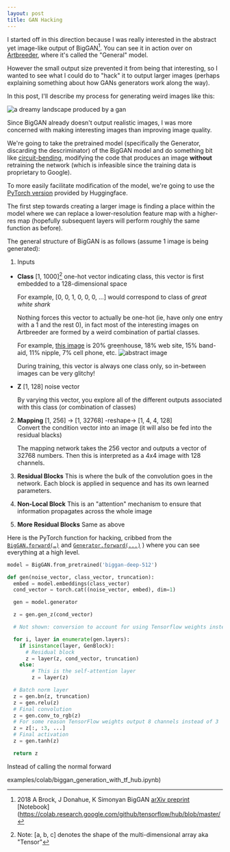 ```yaml
---
layout: post
title: GAN Hacking
---
```


I started off in this direction because I was really interested in the abstract yet image-like output of BigGAN[^1]. You can see it in action over on [Artbreeder](https://artbreeder.com/), where it's called the "General" model.

However the small output size prevented it from being that interesting, so I wanted to see what I could do to "hack" it to output larger images (perhaps explaining something about how GANs generators work along the way).

In this post, I'll describe my process for generating weird images like this:

![a dreamy landscape produced by a gan](images/gan-hacking/image-of-images.png)

Since BigGAN already doesn't output realistic images, I was more concerned with making interesting images than improving image quality.

We're going to take the pretrained model (specifically the Generator, discarding the descriminator) of the BigGAN model and do something bit like [circuit-bending](https://en.wikipedia.org/wiki/Circuit_bending), modifying the code that produces an image **without** retraining the network (which is infeasible since the training data is proprietary to Google).

To more easily facilitate modification of the model, we're going to use the [PyTorch version](https://github.com/huggingface/pytorch-pretrained-BigGAN) provided by Huggingface.

The first step towards creating a larger image is finding a place within the model where we can replace a lower-resolution feature map with a higher-res map (hopefully subsequent layers will perform roughly the same function as before).

The general structure of BigGAN is as follows (assume 1 image is being generated):

1. Inputs

- **Class** [1, 1000][^2] one-hot vector indicating class,
  this vector is first embedded to a 128-dimensional space

  For example, [0, 0, 1, 0, 0, 0, …] would correspond to class of _great white shark_

  Nothing forces this vector to actually be one-hot (ie, have only one entry with a 1 and the rest 0), in fact most of the interesting images on Artbreeder are formed by a weird combination of partial classes.

  For example, [this image](https://artbreeder.com/i?k=adf8ce01ceb55400ca688aa0) is 20% greenhouse, 18% web site, 15% band-aid, 11% nipple, 7% cell phone, etc.
  ![abstract image](images/gan-hacking/adf8ce01ceb55400ca688aa0.jpeg)

  During training, this vector is always one class only, so in-between images can be very glitchy!

- **Z** [1, 128] noise vector

  By varying this vector, you explore all of the different outputs associated with this class (or combination of classes)

2. **Mapping** [1, 256] -> [1, 32768] -reshape-> [1, 4, 4, 128] <br />
   Convert the condition vector into an image (it will also be fed into the residual blacks)

   The mapping network takes the 256 vector and outputs a vector of 32768 numbers. Then this is interpreted as a 4x4 image with 128 channels.

1. **Residual Blocks** This is where the bulk of the convolution goes in the network. Each block is applied in sequence and has its own learned parameters.

1. **Non-Local Block** This is an "attention" mechanism to ensure that information propagates across the whole image

1. **More Residual Blocks** Same as above

Here is the PyTorch function for hacking, cribbed from the [`BigGAN.forward(…)`](https://github.com/huggingface/pytorch-pretrained-BigGAN/blob/1e18aed2dff75db51428f13b940c38b923eb4a3d/pytorch_pretrained_biggan/model.py#L289) and [`Generator.forward(...)`](https://github.com/huggingface/pytorch-pretrained-BigGAN/blob/1e18aed2dff75db51428f13b940c38b923eb4a3d/pytorch_pretrained_biggan/model.py#L228) ) where you can see everything at a high level.

```py
model = BigGAN.from_pretrained('biggan-deep-512')

def gen(noise_vector, class_vector, truncation):
  embed = model.embeddings(class_vector)
  cond_vector = torch.cat((noise_vector, embed), dim=1)

  gen = model.generator

  z = gen.gen_z(cond_vector)

  # Not shown: conversion to account for using Tensorflow weights instead of PyTorch weights

  for i, layer in enumerate(gen.layers):
    if isinstance(layer, GenBlock):
      # Residual block
      z = layer(z, cond_vector, truncation)
    else:
        # This is the self-attention layer
        z = layer(z)

  # Batch norm layer
  z = gen.bn(z, truncation)
  z = gen.relu(z)
  # Final convolution
  z = gen.conv_to_rgb(z)
  # For some reason TensorFlow weights output 8 channels instead of 3
  z = z[:, :3, ...]
  # Final activation
  z = gen.tanh(z)

  return z
```

Instead of calling the normal forward

[^1]: 2018 A Brock, J Donahue, K Simonyan BigGAN [arXiv preprint](https://arxiv.org/abs/1809.11096) [Notebook](https://colab.research.google.com/github/tensorflow/hub/blob/master/

examples/colab/biggan_generation_with_tf_hub.ipynb)

[^2]: Note: [a, b, c] denotes the shape of the multi-dimensional array aka "Tensor"
